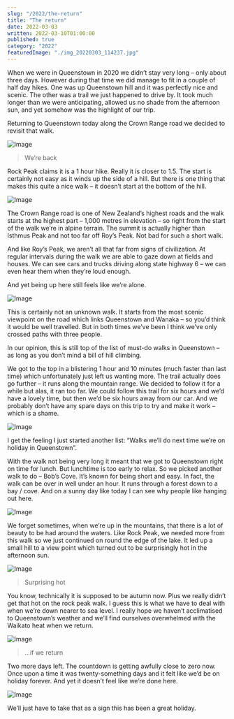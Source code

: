 ```yaml
---
slug: "/2022/the-return"
title: "The return"
date: 2022-03-03
written: 2022-03-10T01:00:00
published: true
category: "2022"
featuredImage: "./img_20220303_114237.jpg"
---
```


When we were in Queenstown in 2020 we didn’t stay very long – only about three days. However during that time we did manage to fit in a couple of half day hikes. One was up Queenstown hill and it was perfectly nice and scenic. The other was a trail we just happened to drive by. It took much longer than we were anticipating, allowed us no shade from the afternoon sun, and yet somehow was the highlight of our trip.

Returning to Queenstown today along the Crown Range road we decided to revisit that walk.

![Image](img_20220303_104001.jpg)

> We’re back

Rock Peak claims it is a 1 hour hike. Really it is closer to 1.5. The start is certainly not easy as it winds up the side of a hill. But there is one thing that makes this quite a nice walk – it doesn’t start at the bottom of the hill.

![Image](img_20220303_105710.jpg)

The Crown Range road is one of New Zealand’s highest roads and the walk starts at the highest part – 1,000 metres in elevation – so right from the start of the walk we’re in alpine terrain. The summit is actually higher than Isthmus Peak and not too far off Roy’s Peak. Not bad for such a short walk.

And like Roy’s Peak, we aren’t all that far from signs of civilization. At regular intervals during the walk we are able to gaze down at fields and houses. We can see cars and trucks driving along state highway 6 – we can even hear them when they’re loud enough.

And yet being up here still feels like we’re alone.

![Image](img_20220303_114237.jpg)

This is certainly not an unknown walk. It starts from the most scenic viewpoint on the road which links Queenstown and Wanaka – so you’d think it would be well travelled. But in both times we’ve been I think we’ve only crossed paths with three people.

In our opinion, this is still top of the list of must-do walks in Queenstown – as long as you don’t mind a bill of hill climbing.

We got to the top in a blistering 1 hour and 10 minutes (much faster than last time) which unfortunately just left us wanting more. The trail actually does go further – it runs along the mountain range. We decided to follow it for a while but alas, it ran too far. We could follow this trail for six hours and we’d have a lovely time, but then we’d be six hours away from our car. And we probably don’t have any spare days on this trip to try and make it work – which is a shame.

![Image](img_20220303_125803.jpg)

I get the feeling I just started another list: “Walks we’ll do next time we’re on holiday in Queenstown”.

With the walk not being very long it meant that we got to Queenstown right on time for lunch. But lunchtime is too early to relax. So we picked another walk to do – Bob’s Cove. It’s known for being short and easy. In fact, the walk can be over in well under an hour. It runs through a forest down to a bay / cove. And on a sunny day like today I can see why people like hanging out here.

![Image](img_20220303_144947.jpg)

We forget sometimes, when we’re up in the mountains, that there is a lot of beauty to be had around the waters. Like Rock Peak, we needed more from this walk so we just continued on round the edge of the lake. It led up a small hill to a view point which turned out to be surprisingly hot in the afternoon sun.

![Image](img_20220303_150409.jpg)

> Surprising hot

You know, technically it is supposed to be autumn now. Plus we really didn’t get that hot on the rock peak walk. I guess this is what we have to deal with when we’re down nearer to sea level. I really hope we haven’t acclimatised to Queenstown’s weather and we’ll find ourselves overwhelmed with the Waikato heat when we return.

![Image](img_20220303_151504.jpg)

> …if we return

Two more days left. The countdown is getting awfully close to zero now. Once upon a time it was twenty-something days and it felt like we’d be on holiday forever. And yet it doesn’t feel like we’re done here.

![Image](img_20220303_152701.jpg)

We’ll just have to take that as a sign this has been a great holiday.